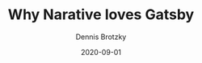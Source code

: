 ---
title: Why Narative loves Gatsby
author: Dennis Brotzky
date: 2020-09-01
hero: ./images/FoodTrucksATX.jpg
excerpt: This is a love story about Narative and Gatsby
---